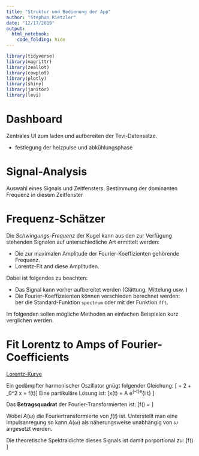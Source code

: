 ```yaml
---
title: "Struktur und Bedienung der App"
author: "Stephan Rietzler"
date: "12/17/2019"
output: 
  html_notebook:
    code_folding: hide
---
```


```r
library(tidyverse)
library(magrittr)
library(zeallot)
library(cowplot)
library(plotly)
library(shiny)
library(janitor)
library(levi)
```

# Dashboard

Zentrales UI zum laden und aufbereiten der Tevi-Datensätze.

* festlegung der heizpulse und abkühlungsphase


# Signal-Analysis

Auswahl eines Signals und Zeitfensters. Bestimmung der dominanten 
Frequenz in diesem Zeitfenster

# Frequenz-Schätzer

Die *Schwingungs-Frequenz* der Kugel kann aus den zur Verfügung stehenden Signalen
auf unterschiedliche Art ermittelt werden: 

* Die zur maximalen Amplitude der Fourier-Koeffizienten gehörende Frequenz.
* Lorentz-Fit and diese Amplituden.

Dabei ist folgendes zu beachten: 

* Das Signal kann vorher aufbereitet werden (Glättung, Mittelung usw. )
* Die Fourier-Koeffizeienten können verschieden berechnet werden:  
ber die Standard-Funktion ```spectrum ``` oder mit   der Funktion ```fft```.

Im folgenden sollen mögliche Methoden an einfachen Beispielen kurz verglichen werden.


# Fit Lorentz to Amps of Fourier-Coefficients

[Lorentz-Kurve](https://de.wikipedia.org/wiki/Lorentzkurve)

Ein gedämpfter harmonischer Oszillator gnügt folgender Gleichung:
\[\ddot{x} + 2\gamma \dot{x} + \omega_0^2 x = f(t)\]
Eine partikuläre Lösung ist:
\[x(t) = A \cdot e^{-\gamma\cdot t}\cdot e^{i \sqrt{\omega_0^2 - \gamma^2}\cdot t} \] 


Das **Betragsquadrat** der Fourier-Transformierten ist:
\[f(\omega) = \frac{|A(\omega)|^2}{(\omega^2 - \omega_0^2)^2 + \large(2\gamma\large)^2\omega^2} \]

Wobei $A(\omega)$ die Fouriertransformierte von $f(t)$ ist. Unterstellt man eine Impulsanregung so kann
$A(\omega)$ als näherungsweise unabhängig von $\omega$ angesetzt werden.

Die theoretische Spektraldichte dieses Signals ist damit porportional zu:
\[f(\omega) \sim \frac{A}{(\omega^2 - \omega_0^2)^2 + \large(2\gamma\large)^2\omega^2} \]



